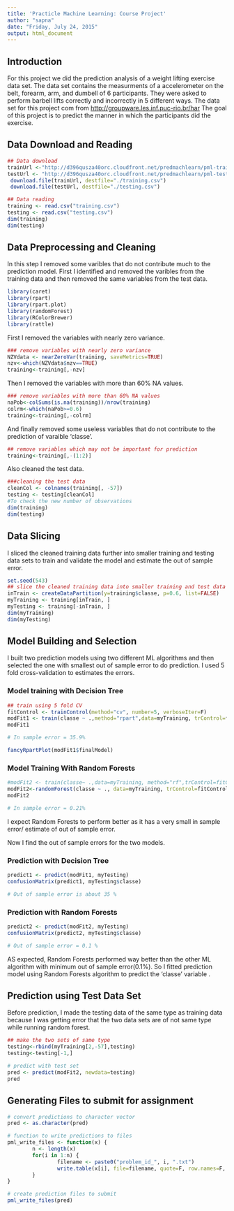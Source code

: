 ```yaml
---
title: 'Practicle Machine Learning: Course Project'
author: "sapna"
date: "Friday, July 24, 2015"
output: html_document
---
```

## Introduction

For this project we did the prediction analysis of a weight lifting exercise data set. The data set contains the measurments of a accelerometer on the belt, forearm, arm, and dumbell of 6 participants. They were asked to perform barbell lifts correctly and incorrectly in 5 different ways. The data set for this project com from <http://groupware.les.inf.puc-rio.br/har>  The goal of this project is to predict the manner in which the participants did the exercise.

## Data Download and Reading

```r
## Data download
trainUrl <-"http://d396qusza40orc.cloudfront.net/predmachlearn/pml-training.csv"
testUrl <- "http://d396qusza40orc.cloudfront.net/predmachlearn/pml-testing.csv"
 download.file(trainUrl, destfile="./training.csv")
 download.file(testUrl, destfile="./testing.csv")
```

```r
## Data reading
training <- read.csv("training.csv")
testing <- read.csv("testing.csv")
dim(training)
dim(testing)
```

## Data Preprocessing and Cleaning

In this step I removed some varibles that do not contribute much to the prediction model. First I identified and removed the varibles from the training data and then removed the same variables from the test data.

```r
library(caret)
library(rpart)
library(rpart.plot)
library(randomForest)
library(RColorBrewer)
library(rattle)
```

 First I removed the variables with nearly zero variance.
 
```r
### remove variables with nearly zero variance
NZVdata <- nearZeroVar(training, saveMetrics=TRUE)
nzv<-which(NZVdata$nzv==TRUE)
training<-training[,-nzv]
```
Then I removed the variables with more than 60% NA values.

```r
### remove variables with more than 60% NA values
naPob<-colSums(is.na(training))/nrow(training)
colrm<-which(naPob>=0.6)
training<-training[,-colrm]
```
And finally removed some useless variables that do not contribute to the prediction of varaible 'classe'.

```r
## remove variables which may not be important for prediction
training<-training[,-(1:2)]
```
Also cleaned the test data.

```r
###cleaning the test data
cleanCol <- colnames(training[, -57])
testing <- testing[cleanCol]
#To check the new number of observations
dim(training)
dim(testing)
```

## Data Slicing

 I sliced the cleaned training data further into smaller training and testing data sets to train and validate the model and estimate the out of sample error.

```r
set.seed(543)
## slice the cleaned training data into smaller training and test data
inTrain <- createDataPartition(y=training$classe, p=0.6, list=FALSE)
myTraining <- training[inTrain, ]
myTesting <- training[-inTrain, ]
dim(myTraining)
dim(myTesting)
```

## Model Building and Selection

I built two prediction models using two different ML algorithms and then selected the one with smallest out of sample error to do prediction. I used 5 fold cross-validation to estimates the errors.

### Model training with Decision Tree

```r
## train using 5 fold CV
fitControl <- trainControl(method="cv", number=5, verboseIter=F)
modFit1 <- train(classe ~ .,method="rpart",data=myTraining, trControl=fitControl)
modFit1
```

```r
# In sample error = 35.9%
```

```r
fancyRpartPlot(modFit1$finalModel)
```

### Model Training With Random Forests

```r
#modFit2 <- train(classe~ .,data=myTraining, method="rf",trControl=fitControl) ## it was taking long time to run
modFit2<-randomForest(classe ~ ., data=myTraining, trControl=fitControl)
modFit2
```

```r
# In sample error = 0.21%
```

 I expect Random Forests to perform better as it has a very small in sample error/ estimate of out of sample error.
 
Now I find the out of sample errors for the  two models.

### Prediction with Decision Tree

```r
predict1 <- predict(modFit1, myTesting)
confusionMatrix(predict1, myTesting$classe)
```

```r
# Out of sample error is about 35 %
```

### Prediction with Random Forests

```r
predict2 <- predict(modFit2, myTesting)
confusionMatrix(predict2, myTesting$classe)
```

```r
# Out of sample error = 0.1 % 
```

AS expected, Random Forests performed way better than the other ML algorithm with minimum out of sample error(0.1%). So I fitted prediction model using Random Forests algorithm to predict the 'classe' variable .



## Prediction using Test Data Set

Before prediction, I made the testing data of the same type as training data because I was getting error that the two data sets are of not same type while running random forest.

```r
## make the two sets of same type
testing<-rbind(myTraining[2,-57],testing)
testing<-testing[-1,]
```


```r
# predict with test set
pred <- predict(modFit2, newdata=testing)
pred
```
## Generating Files to submit for assignment

```r
# convert predictions to character vector
pred <- as.character(pred)

# function to write predictions to files
pml_write_files <- function(x) {
        n <- length(x)
        for(i in 1:n) {
                filename <- paste0("problem_id_", i, ".txt")
                write.table(x[i], file=filename, quote=F, row.names=F, col.names=F)
        }
}

# create prediction files to submit
pml_write_files(pred)
```

